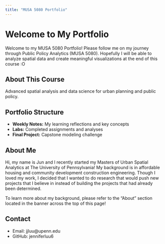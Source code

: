 ```yaml
---
title: "MUSA 5080 Portfolio"
---
```


# Welcome to My Portfolio

Welcome to my MUSA 5080 Portfolio! Please follow me on my journey through Public Policy Analytics (MUSA 5080). Hopefully I will be able to analyze spatial data and create meaningful visualizations at the end of this course :O

## About This Course

Advanced spatial analysis and data science for urban planning and public policy.

## Portfolio Structure

-   **Weekly Notes:** My learning reflections and key concepts
-   **Labs:** Completed assignments and analyses
-   **Final Project:** Capstone modeling challenge

## About Me

Hi, my name is Jun and I recently started my Masters of Urban Spatial Analytics at The University of Pennsylvania! My background is in affordable housing and community development construction engineering. Though I loved my work, I decided that I wanted to do research that would push new projects that I believe in instead of building the projects that had already been determined.

To learn more about my background, please refer to the "About" section located in the banner across the top of this page!

## Contact

-   Email: jjluu\@upenn.edu
-   GitHub: jenniferluu6
